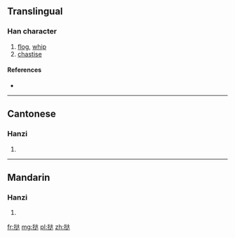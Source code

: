 {{also|撻}}
==Translingual==

===Han character===
{{Han char|rn=64|rad=手|as=06|sn=9|four=|canj=手卜大 (QYK), X手卜大 (XQYK)}}

# [[flog]], [[whip]]
# [[chastise]]

====References====
* {{Han ref|kx=0434.241|hdz=31868.060|uh=631E|ud=25374}}

----

==Cantonese==

===Hanzi===
{{yue-hanzi|jyut=|y=taat3|tra=撻}}

# {{defn|lang=yue|sort=手06}}

----

==Mandarin==

===Hanzi===
{{cmn-hanzi|tra=撻|pin=[[jiā]] ([[jia1]]), [[tà]] ([[ta4]]), [[xiá]] ([[xia2]])|wg=chia<sup>1</sup>, t'a<sup>4</sup>, hsia<sup>2</sup>}}

# {{defn|lang=cmn|sort=手06}}

[[fr:挞]]
[[mg:挞]]
[[pl:挞]]
[[zh:挞]]